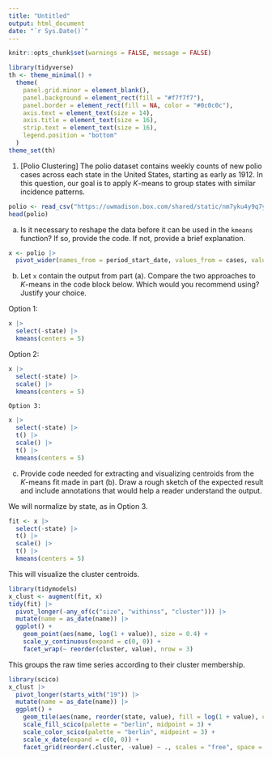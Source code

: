 ```yaml
---
title: "Untitled"
output: html_document
date: "`r Sys.Date()`"
---
```


```r
knitr::opts_chunk$set(warnings = FALSE, message = FALSE)
```

```r
library(tidyverse)
th <- theme_minimal() + 
  theme(
    panel.grid.minor = element_blank(),
    panel.background = element_rect(fill = "#f7f7f7"),
    panel.border = element_rect(fill = NA, color = "#0c0c0c"),
    axis.text = element_text(size = 14),
    axis.title = element_text(size = 16),
    strip.text = element_text(size = 16),
    legend.position = "bottom"
  )
theme_set(th)
```
    
1. [Polio Clustering] The polio dataset contains weekly counts of new polio
cases across each state in the United States, starting as early as 1912. In this
question, our goal is to apply $K$-means to group states with similar incidence
patterns.

```r
polio <- read_csv("https://uwmadison.box.com/shared/static/nm7yku4y9q7ylvz5kbxya3ouj2njd0x6.csv")
head(polio)
```
  
a. Is it necessary to reshape the data before it can be used in the
`kmeans` function? If so, provide the code. If not, provide a brief
explanation.
  
```r
x <- polio |>
  pivot_wider(names_from = period_start_date, values_from = cases, values_fill = 0)
```

b. Let `x` contain the output from part (a). Compare the two
approaches to $K$-means in the code block below. Which would you recommend
using? Justify your choice.
  
  Option 1:
```r
x |>
  select(-state) |>
  kmeans(centers = 5)
```
          
  Option 2:

```r
x |>
  select(-state) |>
  scale() |>
  kmeans(centers = 5)
```
    
    Option 3:
    
```r
x |>
  select(-state) |>
  t() |>
  scale() |>
  t() |>
  kmeans(centers = 5)
```

c. Provide code needed for extracting and visualizing centroids
from the $K$-means fit made in part (b). Draw a rough sketch of the expected
result and include annotations that would help a reader understand the output.

We will normalize by state, as in Option 3.

```r
fit <- x |>
  select(-state) |>
  t() |>
  scale() |>
  t() |>
  kmeans(centers = 5)
```

This will visualize the cluster centroids.

```r
library(tidymodels)
x_clust <- augment(fit, x)
tidy(fit) |>
  pivot_longer(-any_of(c("size", "withinss", "cluster"))) |>
  mutate(name = as_date(name)) |>
  ggplot() +
    geom_point(aes(name, log(1 + value)), size = 0.4) +
    scale_y_continuous(expand = c(0, 0)) +
    facet_wrap(~ reorder(cluster, value), nrow = 3)
```

This groups the raw time series according to their cluster membership.

```r
library(scico)
x_clust |>
  pivot_longer(starts_with("19")) |>
  mutate(name = as_date(name)) |>
  ggplot() +
    geom_tile(aes(name, reorder(state, value), fill = log(1 + value), col = log(1 + value)), width = 7) +
    scale_fill_scico(palette = "berlin", midpoint = 3) +
    scale_color_scico(palette = "berlin", midpoint = 3) +
    scale_x_date(expand = c(0, 0)) +
    facet_grid(reorder(.cluster, -value) ~ ., scales = "free", space = 'free')
```